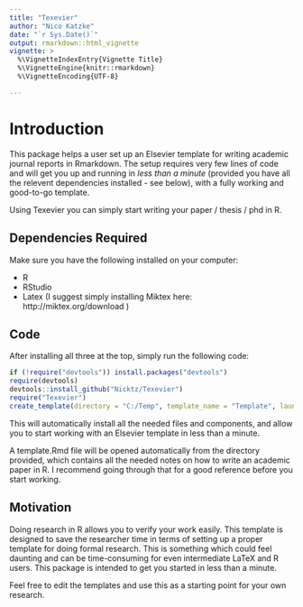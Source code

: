 ```yaml
---
title: "Texevier"
author: "Nico Katzke"
date: "`r Sys.Date()`"
output: rmarkdown::html_vignette
vignette: >
  %\VignetteIndexEntry{Vignette Title}
  %\VignetteEngine{knitr::rmarkdown}
  %\VignetteEncoding{UTF-8}

---
```


# Introduction 

This package helps a user set up an Elsevier template for writing academic journal reports in Rmarkdown. The setup requires very few lines of code and will get you up and running in _less than a minute_ (provided you have all the relevent dependencies installed - see below), with a fully working and good-to-go template. 

Using Texevier you can simply start writing your paper / thesis / phd in R.

## Dependencies Required

Make sure you have the following installed on your computer:

* R
* RStudio
* Latex (I suggest simply installing Miktex here: http://miktex.org/download )

## Code

After installing all three at the top, simply run the following code:

```r
if (!require("devtools")) install.packages("devtools")
require(devtools)
devtools::install_github("Nicktz/Texevier")
require("Texevier")
create_template(directory = "C:/Temp", template_name = "Template", launch_template = TRUE)
```

This will automatically install all the needed files and components, and allow you to start working with an Elsevier template in less than a minute.

A template.Rmd file will be opened automatically from the directory provided, which contains all the needed notes on how to write an academic paper in R. I recommend going through that for a good reference before you start working.




## Motivation
Doing research in R allows you to verify your work easily. This template is designed to save the researcher time in terms of setting up a proper template for doing formal research. This is something which could feel daunting and can be time-consuming for even intermediate LaTeX  and R users. This package is intended to get you started in less than a minute.

Feel free to edit the templates and use this as a starting point for your own research.

